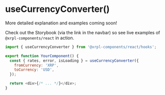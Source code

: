 # useCurrencyConverter()

More detailed explanation and examples coming soon!

Check out the Storybook (via the link in the navbar) so see live examples of `@xrpl-components/react` in action.

```js
import { useCurrencyConverter } from '@xrpl-components/react/hooks';

export function YourComponent() {
  const { rates, error, isLoading } = useCurrencyConverter({
    fromCurrency: 'XRP',
    toCurrency: 'USD',
  });

  return <div>{/* ... */}</div>;
}
```
